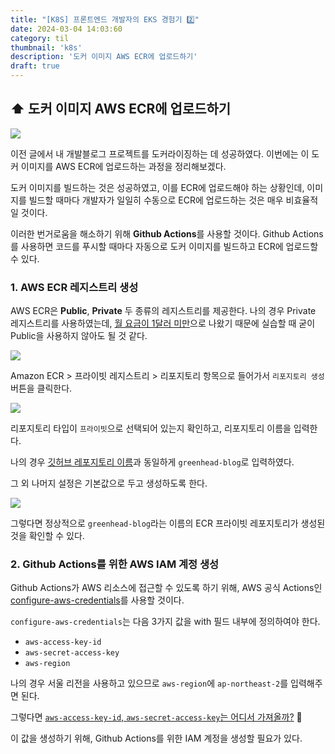 ```yaml
---
title: "[K8S] 프론트엔드 개발자의 EKS 경험기 2️⃣"
date: 2024-03-04 14:03:60
category: til
thumbnail: 'k8s'
description: '도커 이미지 AWS ECR에 업로드하기'
draft: true
---
```



## ⬆️ 도커 이미지 AWS ECR에 업로드하기

![](https://i.imgur.com/QcfTF7E.png)

이전 글에서 내 개발블로그 프로젝트를 도커라이징하는 데 성공하였다. 이번에는 이 도커 이미지를 AWS ECR에 업로드하는 과정을 정리해보겠다.

도커 이미지를 빌드하는 것은 성공하였고, 이를 ECR에 업로드해야 하는 상황인데, 이미지를 빌드할 때마다 개발자가 일일히 수동으로 ECR에 업로드하는 것은 매우 비효율적일 것이다.

이러한 번거로움을 해소하기 위해 **Github Actions**를 사용할 것이다. Github Actions를 사용하면 코드를 푸시할 때마다 자동으로 도커 이미지를 빌드하고 ECR에 업로드할 수 있다.

### 1. AWS ECR 레지스트리 생성

AWS ECR은 **Public**, **Private** 두 종류의 레지스트리를 제공한다. 나의 경우 Private 레지스트리를 사용하였는데, <u>월 요금이 1달러 미만</u>으로 나왔기 때문에 실습할 때 굳이 Public을 사용하지 않아도 될 것 같다.

![](https://i.imgur.com/e9bBJik.png)

Amazon ECR > 프라이빗 레지스트리 > 리포지토리 항목으로 들어가서 `리포지토리 생성` 버튼을 클릭한다.

![](https://i.imgur.com/BotNwvZ.png)

리포지토리 타입이 `프라이빗`으로 선택되어 있는지 확인하고, 리포지토리 이름을 입력한다.

나의 경우 [깃허브 레포지토리 이름](https://github.com/shren207/greenhead-blog)과 동일하게 `greenhead-blog`로 입력하였다.

그 외 나머지 설정은 기본값으로 두고 생성하도록 한다.

![](https://i.imgur.com/utYHWU1.png)

그렇다면 정상적으로 `greenhead-blog`라는 이름의 ECR 프라이빗 레포지토리가 생성된 것을 확인할 수 있다.

### 2. Github Actions를 위한 AWS IAM 계정 생성

Github Actions가 AWS 리소스에 접근할 수 있도록 하기 위해, AWS 공식 Actions인 [configure-aws-credentials](https://github.com/aws-actions/configure-aws-credentials)를 사용할 것이다.

`configure-aws-credentials`는 다음 3가지 값을 with 필드 내부에 정의하여야 한다.
- `aws-access-key-id`
- `aws-secret-access-key`
- `aws-region`

나의 경우 서울 리전을 사용하고 있으므로 `aws-region`에 `ap-northeast-2`를 입력해주면 된다.

그렇다면 <u>`aws-access-key-id`, `aws-secret-access-key`는 어디서 가져올까?</u> 🤔

이 값을 생성하기 위해, Github Actions를 위한 IAM 계정을 생성할 필요가 있다.



[//]: # (Github Actions가 AWS ECR의 리소스에 접근할 수 있도록 하기 위해, AWS 공식 Actions인 [amazon-ecr-login]&#40;https://github.com/aws-actions/amazon-ecr-login&#41;을 사용할 것이다.)

[//]: # (Github Actions가 AWS 리소스에 접근하기 위해서는, AWS IAM 서비스 계정을 생성하여 해당 계정에 권한을 부여해야 한다.)

[//]: # (### 2. Github Actions 워크플로우 작성)

[//]: # (이제, Github Actions를 이용하여 도커 이미지를 빌드하고 ECR에 업로드하는 워크플로우를 작성해보자.)




